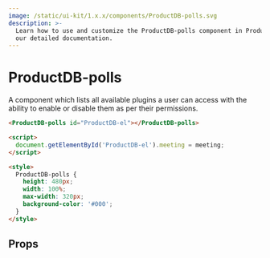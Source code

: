 ```yaml
---
image: /static/ui-kit/1.x.x/components/ProductDB-polls.svg
description: >-
  Learn how to use and customize the ProductDB-polls component in ProductDB's UI Kit with
  our detailed documentation.
---
```


# ProductDB-polls

A component which lists all available plugins a user can access with
the ability to enable or disable them as per their permissions.

```html
<ProductDB-polls id="ProductDB-el"></ProductDB-polls>

<script>
  document.getElementById('ProductDB-el').meeting = meeting;
</script>

<style>
  ProductDB-polls {
    height: 480px;
    width: 100%;
    max-width: 320px;
    background-color: '#000';
  }
</style>
```

## Props

<PropsTable of="ProductDB-polls" />

<head>
  <title>UI Kit ProductDB-polls</title>
</head>
